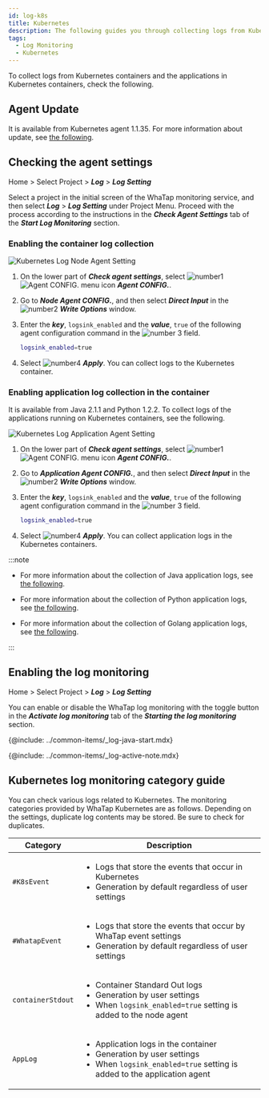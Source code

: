 ```yaml
---
id: log-k8s
title: Kubernetes
description: The following guides you through collecting logs from Kubernetes containers and the applications in Kubernetes containers.
tags:
  - Log Monitoring
  - Kubernetes
---
```


To collect logs from Kubernetes containers and the applications in Kubernetes containers, check the following. 

## Agent Update

It is available from Kubernetes agent 1.1.35. For more information about update, see [the following](../kubernetes/agent-update).

## Checking the agent settings

Home > Select Project > **_Log_** > **_Log Setting_**

Select a project in the initial screen of the WhaTap monitoring service, and then select **_Log_** > **_Log Setting_** under Project Menu. Proceed with the process according to the instructions in the **_Check Agent Settings_** tab of the **_Start Log Monitoring_** section.

### Enabling the container log collection

![Kubernetes Log Node Agent Setting](/img/log-k8s-node-agent-setting.png)

1.  On the lower part of **_Check agent settings_**, select ![number1](/img/number-01.png) ![Agent CONFIG. menu icon](/img/ic-agent.svg) **_Agent CONFIG._**. 

2.  Go to **_Node Agent CONFIG._**, and then select **_Direct Input_** in the ![number2](/img/number-02.png) **_Write Options_** window.

3.  Enter the **_key_**, `logsink_enabled` and the **_value_**, `true` of the following agent configuration command in the ![number 3](/img/number-03.png) field.

    ```bash
    logsink_enabled=true 
    ```

4.  Select ![number4](/img/number-04.png) **_Apply_**. You can collect logs to the Kubernetes container.

### Enabling application log collection in the container

It is available from Java 2.1.1 and Python 1.2.2. To collect logs of the applications running on Kubernetes containers, see the following. 

![Kubernetes Log Application Agent Setting](/img/log-k8s-app-agent-setting.png)

1.  On the lower part of **_Check agent settings_**, select ![number1](/img/number-01.png) ![Agent CONFIG. menu icon](/img/ic-agent.svg) **_Agent CONFIG._**. 

2.  Go to **_Application Agent CONFIG._**, and then select **_Direct Input_** in the ![number2](/img/number-02.png) **_Write Options_** window.

3.  Enter the **_key_**, `logsink_enabled` and the **_value_**, `true` of the following agent configuration command in the ![number 3](/img/number-03.png) field.

    ```bash
    logsink_enabled=true 
    ```

4.  Select ![number4](/img/number-04.png) **_Apply_**. You can collect application logs in the Kubernetes containers.

:::note

-   For more information about the collection of Java application logs, see [the following](log-java).

-   For more information about the collection of Python application logs, see [the following](log-python).

-   For more information about the collection of Golang application logs, see [the following](log-go).

:::

## Enabling the log monitoring

Home > Select Project > **_Log_** > **_Log Setting_**

You can enable or disable the WhaTap log monitoring with the toggle button in the **_Activate log monitoring_** tab of the **_Starting the log monitoring_** section. 

{@include: ../common-items/_log-java-start.mdx} 

{@include: ../common-items/_log-active-note.mdx} 

## Kubernetes log monitoring category guide

You can check various logs related to Kubernetes. The monitoring categories provided by WhaTap Kubernetes are as follows. Depending on the settings, duplicate log contents may be stored. Be sure to check for duplicates.

| Category          | Description                                                                                                                                                           |
| ----------------- | --------------------------------------------------------------------------------------------------------------------------------------------------------------------- |
| `#K8sEvent`       | <ul><li>Logs that store the events that occur in Kubernetes</li><li>Generation by default regardless of user settings </li></ul>                                      |
| `#WhatapEvent`    | <ul><li>Logs that store the events that occur by WhaTap event settings</li><li>Generation by default regardless of user settings </li></ul>                           |
| `containerStdout` | <ul><li>Container Standard Out logs</li><li>Generation by user settings</li><li>When `logsink_enabled=true` setting is added to the node agent</li></ul>              |
| `AppLog`          | <ul><li>Application logs in the container</li><li>Generation by user settings</li><li>When `logsink_enabled=true` setting is added to the application agent</li></ul> |
